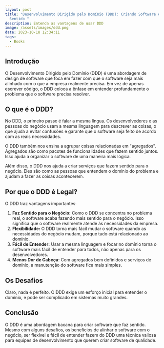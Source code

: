 ```yaml
---
layout: post
title: "Desenvolvimento Dirigido pelo Domínio (DDD): Criando Software que faz
  Sentido "
description: Entenda as vantagens de usar DDD
image: /assets/images/ddd.png
date: 2023-10-18 12:34:11
tags:
  - Books
---
```

## Introdução

O Desenvolvimento Dirigido pelo Domínio (DDD) é uma abordagem de design de software que foca em fazer com que o software seja mais alinhado com o que a empresa realmente precisa. Em vez de apenas escrever código, o DDD coloca a ênfase em entender profundamente o problema que o software precisa resolver.

## O que é o DDD?

No DDD, o primeiro passo é falar a mesma língua. Os desenvolvedores e as pessoas do negócio usam a mesma linguagem para descrever as coisas, o que ajuda a evitar confusões e garante que o software seja feito de acordo com as reais necessidades.

O DDD também nos ensina a agrupar coisas relacionadas em "agregados". Agregados são como pacotes de funcionalidades que fazem sentido juntos. Isso ajuda a organizar o software de uma maneira mais lógica.

Além disso, o DDD nos ajuda a criar serviços que fazem sentido para o negócio. Eles são como as pessoas que entendem o domínio do problema e ajudam a fazer as coisas acontecerem.

## Por que o DDD é Legal?

O DDD traz vantagens importantes:

1. **Faz Sentido para o Negócio:** Como o DDD se concentra no problema real, o software acaba fazendo mais sentido para o negócio. Isso significa que o software realmente atende às necessidades da empresa.
2. **Flexibilidade:** O DDD torna mais fácil mudar o software quando as necessidades do negócio mudam, porque tudo está relacionado ao domínio.
3. **Fácil de Entender:** Usar a mesma linguagem e focar no domínio torna o software mais fácil de entender para todos, não apenas para os desenvolvedores.
4. **Menos Dor de Cabeça:** Com agregados bem definidos e serviços de domínio, a manutenção do software fica mais simples.

## Os Desafios

Claro, nada é perfeito. O DDD exige um esforço inicial para entender o domínio, e pode ser complicado em sistemas muito grandes.

## Conclusão

O DDD é uma abordagem bacana para criar software que faz sentido. Mesmo com alguns desafios, os benefícios de alinhar o software com o negócio, ser flexível e fácil de entender fazem do DDD uma técnica valiosa para equipes de desenvolvimento que querem criar software de qualidade.